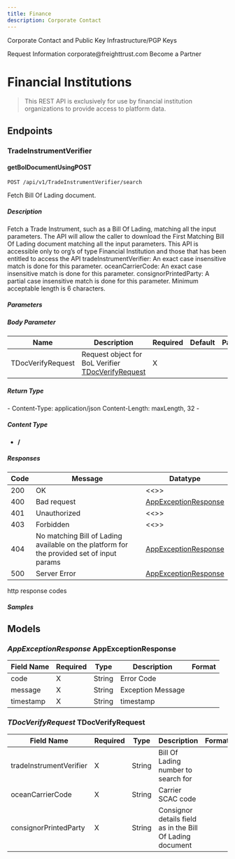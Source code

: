 ```yaml
---
title: Finance
description: Corporate Contact
---
```


<PageDescription>Corporate Contact and Public Key Infrastructure/PGP Keys</PageDescription>
<Title>General Contact</Title> <AnchorLinks small>
    <AnchorLink to="https://freight.page.link/request-information">Request Information</AnchorLink>
</AnchorLinks> <Title>E-Mail</Title> <AnchorLinks small>
    <AnchorLink to="mailto:corporate@freighttrust.com">corporate@freighttrust.com</AnchorLink>
</AnchorLinks> <Title>Partners</Title> <AnchorLinks small>
    <AnchorLink to="https://freight.page.link/request-information">Become a Partner</AnchorLink>
</AnchorLinks> <Title>PKI & PGP</Title>

# Financial Institutions

> This REST API is exclusively for use by financial institution organizations to provide access to platform data.

## Endpoints

### TradeInstrumentVerifier

#### getBolDocumentUsingPOST

`POST /api/v1/TradeInstrumentVerifier/search`

Fetch Bill Of Lading document.

##### Description

Fetch a Trade Instrument, such as a  Bill Of Lading, matching all the input parameters. 
The API will allow the caller to download the First Matching Bill Of Lading
document matching all the input parameters. This API is accessible only
to org’s of type Financial Institution and those that has been entitled
to access the API tradeInstrumentVerifier: An exact case insensitive match is
done for this parameter. oceanCarrierCode: An exact case insensitive
match is done for this parameter. consignorPrintedParty: A partial case
insensitive match is done for this parameter. Minimum acceptable length
is 6 characters.

##### Parameters

##### Body Parameter

| Name             | Description                                                            | Required | Default | Pattern |
| ---------------- | ---------------------------------------------------------------------- | -------- | ------- | ------- |
| TDocVerifyRequest | Request object for BoL Verifier [ TDocVerifyRequest](#TDocVerifyRequest) | X        |         |         |

##### Return Type

\- 
Content-Type: application/json
Content-Length: maxLength, 32
\-

##### Content Type

  - **/**

##### Responses

| Code | Message                                                                                   | Datatype                                       |
| ---- | ----------------------------------------------------------------------------------------- | ---------------------------------------------- |
| 200  | OK                                                                                        | \<\<\>\>                                       |
| 400  | Bad request                                                                               | [ AppExceptionResponse](#AppExceptionResponse) |
| 401  | Unauthorized                                                                              | \<\<\>\>                                       |
| 403  | Forbidden                                                                                 | \<\<\>\>                                       |
| 404  | No matching Bill of Lading available on the platform for the provided set of input params | [ AppExceptionResponse](#AppExceptionResponse) |
| 500  | Server Error                                                                              | [ AppExceptionResponse](#AppExceptionResponse) |

http response codes

##### Samples

## Models

### *AppExceptionResponse* AppExceptionResponse

| Field Name | Required | Type   | Description       | Format |
| ---------- | -------- | ------ | ----------------- | ------ |
| code       | X        | String | Error Code        |        |
| message    | X        | String | Exception Message |        |
| timestamp  | X        | String | timestamp         |        |

### *TDocVerifyRequest* TDocVerifyRequest

| Field Name            | Required | Type   | Description                                               | Format |
| --------------------- | -------- | ------ | --------------------------------------------------------- | ------ |
| tradeInstrumentVerifier    | X        | String | Bill Of Lading number to search for                       |        |
| oceanCarrierCode      | X        | String | Carrier SCAC code                                         |        |
| consignorPrintedParty | X        | String | Consignor details field as in the Bill Of Lading document |        |
